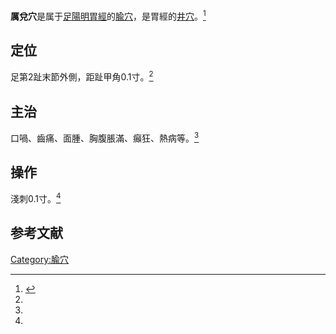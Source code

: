 {{Infobox acupoint
|name = 厲兌穴
|image = 
|imagesize = 
|caption =
|simplified = 厉兑
|traditional = 厲兌
|code = ST45
|pinyin = Lìduì
|meridian = 足陽明胃經
|location = 足第2趾末節外側，距趾甲角0.1寸
|treat = 口喎、齒痛、面腫、胸腹脹滿、癲狂、熱病等
|processing = 淺刺0.1寸
|footnotes = 
}}
'''厲兌穴'''是属于[[足陽明胃經|足陽明胃經]]的[[腧穴|腧穴]]，是胃經的[[井穴|井穴]]。<ref name="针灸学">{{Cite book |title=针灸学 |url=https://archive.org/details/zhenjiuxue0000unse |author=孙国杰 主编 |publisher=[[上海科学技术出版社|上海科学技术出版社]] |year=1997 |pages=[https://archive.org/details/zhenjiuxue0000unse/page/57 57] |isbn=7-5323-4102-X}}</ref>

==定位==
足第2趾末節外側，距趾甲角0.1寸。<ref name="针灸学"/>

==主治==
口喎、齒痛、面腫、胸腹脹滿、癲狂、熱病等。<ref name="针灸学"/>

==操作==
淺刺0.1寸。<ref name="针灸学"/>

==参考文献==
{{reflist}}

{{经络}}
{{足陽明胃經}}
{{五輸穴}}
{{DEFAULTSORT:L}}
[[Category:腧穴|Category:腧穴]]
